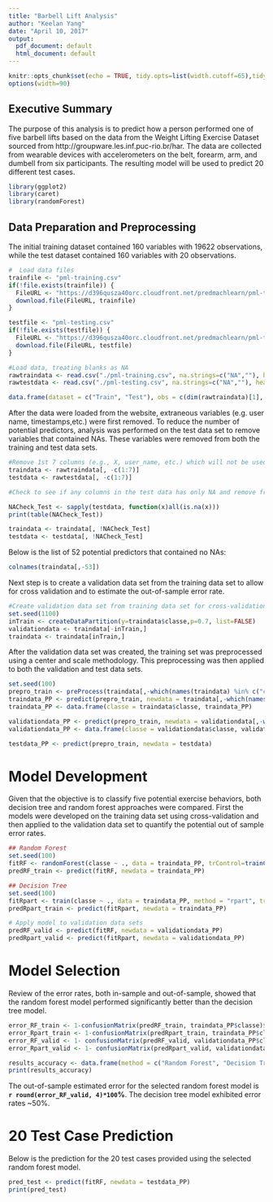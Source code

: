 ---
title: "Barbell Lift Analysis"
author: "Keelan Yang"
date: "April 10, 2017"
output:
  pdf_document: default
  html_document: default
---

```{r setup, include=FALSE}
knitr::opts_chunk$set(echo = TRUE, tidy.opts=list(width.cutoff=65),tidy=TRUE)
options(width=90)
```

## Executive Summary

The purpose of this analysis is to predict how a person performed one of five barbell lifts based on the data from the Weight Lifting Exercise Dataset sourced from http://groupware.les.inf.puc-rio.br/har. The data are collected from wearable devices with accelerometers on the belt, forearm, arm, and dumbell from six participants.  The resulting model will be used to predict 20 different test cases.

```{r libraries, echo = FALSE, warning = FALSE, message = FALSE}
library(ggplot2)
library(caret)
library(randomForest)
```


## Data Preparation and Preprocessing
The initial training dataset contained 160 variables with 19622 observations, while the test dataset contained 160 variables with 20 observations.
```{r data load, echo = FALSE}
#  Load data files 
trainfile <- "pml-training.csv"
if(!file.exists(trainfile)) {
  FileURL <- "https://d396qusza40orc.cloudfront.net/predmachlearn/pml-training.csv"
  download.file(FileURL, trainfile)
}

testfile <- "pml-testing.csv"
if(!file.exists(testfile)) {
  FileURL <- "https://d396qusza40orc.cloudfront.net/predmachlearn/pml-testing.csv"
  download.file(FileURL, testfile)
}

#Load data, treating blanks as NA
rawtraindata <- read.csv("./pml-training.csv", na.strings=c("NA",""), header=TRUE)
rawtestdata <- read.csv("./pml-testing.csv", na.strings=c("NA",""), header=TRUE)

data.frame(dataset = c("Train", "Test"), obs = c(dim(rawtraindata)[1], dim(rawtestdata)[1]), variables = c(dim(rawtraindata)[2], dim(rawtestdata)[2]))
```

After the data were loaded from the website, extraneous variables (e.g. user name, timestamps,etc.) were first removed. To reduce the number of potential predictors, analysis was performed on the test data set to remove variables that contained NAs. These variables were removed from both the training and test data sets.

``` {r DataReduction, echo = FALSE}

#Remove 1st 7 columns (e.g., X, user_name, etc.) which will not be used as predictors
traindata <- rawtraindata[, -c(1:7)]
testdata <- rawtestdata[, -c(1:7)]

#Check to see if any columns in the test data has only NA and remove from train and test data

NACheck_Test <- sapply(testdata, function(x)all(is.na(x)))
print(table(NACheck_Test))

traindata <- traindata[, !NACheck_Test]
testdata <- testdata[, !NACheck_Test]

```

Below is the list of 52 potential predictors that contained no NAs:
``` {r VarList, echo = FALSE}
colnames(traindata[,-53])
```

Next step is to create a validation data set from the training data set to allow for cross validation and to estimate the out-of-sample error rate.

``` {r createvalidation}
#Create validation data set from training data set for cross-validation
set.seed(1100)
inTrain <- createDataPartition(y=traindata$classe,p=0.7, list=FALSE)
validationdata <- traindata[-inTrain,]
traindata <- traindata[inTrain,]
```

After the validation data set was created, the training set was preprocessed using a center and scale methodology.  This preprocessing was then applied to both the validation and test data sets.

``` {r Preprocess, cache = TRUE}
set.seed(100)
prepro_train <- preProcess(traindata[,-which(names(traindata) %in% c("classe"))], method = c("center", "scale"))
traindata_PP <- predict(prepro_train, newdata = traindata[,-which(names(traindata) %in% c("classe"))])
traindata_PP <- data.frame(classe = traindata$classe, traindata_PP)

validationdata_PP <- predict(prepro_train, newdata = validationdata[,-which(names(validationdata) %in% c("classe"))])
validationdata_PP <- data.frame(classe = validationdata$classe, validationdata_PP)

testdata_PP <- predict(prepro_train, newdata = testdata)
```

# Model Development
Given that the objective is to classify five potential exercise behaviors, both decision tree and random forest approaches were compared.  First the models were developed on the training data set using cross-validation and then applied to the validation data set to quantify the potential out of sample error rates.

``` {r modeldev, cache = TRUE, warning = FALSE, message = FALSE}

## Random Forest
set.seed(100)
fitRF <- randomForest(classe ~ ., data = traindata_PP, trControl=trainControl(method = "cv", number = 4))
predRF_train <- predict(fitRF, newdata = traindata_PP)

## Decision Tree
set.seed(100)
fitRpart <- train(classe ~ ., data = traindata_PP, method = "rpart", trControl=trainControl(method = "cv", number = 4))
predRpart_train <- predict(fitRpart, newdata = traindata_PP)
```

``` {r ModelValid, warning = FALSE, message = FALSE}
# Apply model to validation data sets
predRF_valid <- predict(fitRF, newdata = validationdata_PP)
predRpart_valid <- predict(fitRpart, newdata = validationdata_PP)
```

# Model Selection
Review of the error rates, both in-sample and out-of-sample, showed that the random forest model performed significantly better than the decision tree model.
``` {r ErrorRate}
error_RF_train <- 1-confusionMatrix(predRF_train, traindata_PP$classe)$overall[1]
error_Rpart_train <- 1-confusionMatrix(predRpart_train, traindata_PP$classe)$overall[1]
error_RF_valid <- 1- confusionMatrix(predRF_valid, validationdata_PP$classe)$overall[1]
error_Rpart_valid <- 1- confusionMatrix(predRpart_valid, validationdata_PP$classe)$overall[1]

results_accuracy <- data.frame(method = c("Random Forest", "Decision Tree"), In_Sample = c(error_RF_train, error_Rpart_train), Out_Sample = c(error_RF_valid, error_Rpart_valid))
print(results_accuracy)
```

The out-of-sample estimated error for the selected random forest model is **`r round(error_RF_valid, 4)*100`%**. The decision tree model exhibited error rates ~50%.

# 20 Test Case Prediction
Below is the prediction for the 20 test cases provided using the selected random forest model.
``` {r testprediction}
pred_test <- predict(fitRF, newdata = testdata_PP)
print(pred_test)
```
